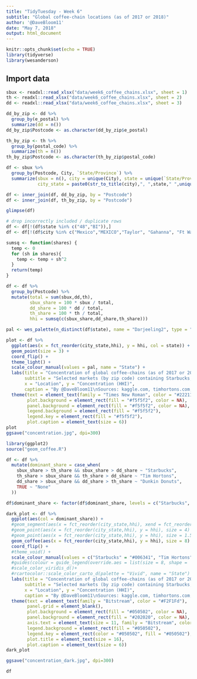 ```yaml
---
title: "TidyTuesday - Week 6"
subtitle: "Global coffee-chain locations (as of 2017 or 2018)"
author: '@DaveBloom11'
date: "May 7, 2018"
output: html_document
---
```


```r
knitr::opts_chunk$set(echo = TRUE)
library(tidyverse)
library(wesanderson)

```


## Import data
```r
sbux <- readxl::read_xlsx("data/week6_coffee_chains.xlsx", sheet = 1)
th <- readxl::read_xlsx("data/week6_coffee_chains.xlsx", sheet = 2)
dd <- readxl::read_xlsx("data/week6_coffee_chains.xlsx", sheet = 3)


```

```r

dd_by_zip <- dd %>% 
  group_by(e_postal) %>%
  summarize(dd = n())
dd_by_zip$Postcode <- as.character(dd_by_zip$e_postal)

th_by_zip <- th %>%
  group_by(postal_code) %>%
  summarize(th = n())
th_by_zip$Postcode <- as.character(th_by_zip$postal_code)

df <- sbux %>%
  group_by(Postcode, City, `State/Province`) %>%
  summarize(sbux = n(), city = unique(City), state = unique(`State/Province`),
            city_state = paste0(str_to_title(city),", ",state," ",unique(Postcode))) 

df <- inner_join(df, dd_by_zip, by = "Postcode")
df <- inner_join(df, th_by_zip, by = "Postcode")

glimpse(df)

# drop incorrectly included / duplicate rows
df <- df[!(df$state %in% c("48","BI")),]
df <- df[!(df$city %in% c("Mexico","MEXICO","Taylor", "Gahanna", "Ft Wayne")),]

```


```r

sumsq <- function(shares) {
  temp <- 0
  for (sh in shares){
    temp <- temp + sh^2
  }
  return(temp)
}

df <- df %>%
  group_by(Postcode) %>%
  mutate(total = sum(sbux,dd,th),
         sbux_share = 100 * sbux / total,
         dd_share = 100 * dd / total,
         th_share = 100 * th / total,
         hhi = sumsq(c(sbux_share,dd_share,th_share)))

```

```r

pal <- wes_palette(n_distinct(df$state), name = "Darjeeling2", type = "continuous")

plot <- df %>%
  ggplot(aes(x = fct_reorder(city_state,hhi), y = hhi, col = state)) +
  geom_point(size = 3) +
  coord_flip() +
  theme_light() +
  scale_colour_manual(values = pal, name = "State") +
  labs(title = "Concentration of global coffee-chains (as of 2017 or 2018)",
       subtitle = "Selected markets (by zip code) containing Starbucks, Tim Hortons, and Dunkin Donuts",
       x = "Location", y = "Concentration (HHI)",
       caption = "By @DaveBloom11\nSources: kaggle.com, timhortons.com, odditysoftware.com") +
  theme(text = element_text(family = "Times New Roman", color = "#22211d"),
        plot.background = element_rect(fill = "#f5f5f2", color = NA), 
        panel.background = element_rect(fill = "#f5f5f2", color = NA), 
        legend.background = element_rect(fill = "#f5f5f2"),
        legend.key = element_rect(fill = "#f5f5f2"),
        plot.caption = element_text(size = 6))
plot
ggsave("concentration.jpg", dpi=300)
```

```r
library(ggplot2)
source("geom_coffee.R")

df <- df %>% 
  mutate(dominant_share = case_when(
    sbux_share > th_share && sbux_share > dd_share ~ "Starbucks",
    th_share > sbux_share && th_share > dd_share ~ "Tim Hortons",
    dd_share > sbux_share && dd_share > th_share ~ "Dunkin Donuts",
    TRUE ~ "None"
  ))

df$dominant_share <- factor(df$dominant_share, levels = c("Starbucks", "Tim Hortons", "Dunkin Donuts", "None"))

dark_plot <- df %>%
  ggplot(aes(col = dominant_share)) +
  #geom_segment(aes(x = fct_reorder(city_state,hhi), xend = fct_reorder(city_state,hhi), y = 0, yend = hhi), size = 1) +
  #geom_point(aes(x = fct_reorder(city_state,hhi), y = hhi), size = 4) +
  #geom_point(aes(x = fct_reorder(city_state,hhi), y = hhi), size = 1.5, color = "#252525") +
  geom_coffee(aes(x = fct_reorder(city_state,hhi), y = hhi), size = 8) +
  coord_flip() +
  #theme_void() +
  scale_colour_manual(values = c("Starbucks" = "#006341", "Tim Hortons" = "#AC1F2D", "Dunkin Donuts" = "#F5821F","None" = "#DDDDDD"), name = "Coffee chain with\nhighest market share") +
  #guides(colour = guide_legend(override.aes = list(size = 8, shape = '\u2615'))) +
  #scale_color_viridis_d()+
  #rcartocolor::scale_color_carto_d(palette = "Vivid", name = "State") +
  labs(title = "Concentration of global coffee-chains (as of 2017 or 2018)",
       subtitle = "Selected markets (by zip code) containing Starbucks, Tim Hortons, and Dunkin Donuts",
       x = "Location", y = "Concentration (HHI)",
       caption = "By @DaveBloom11\nSources: kaggle.com, timhortons.com, odditysoftware.com") +
  theme(text = element_text(family = "Bitstream", color = "#F2F1Fd"),
        panel.grid = element_blank(),
        plot.background = element_rect(fill = "#050502", color = NA), 
        panel.background = element_rect(fill = "#202020", color = NA), 
        axis.text = element_text(size = 11, family = "Bitstream", color = "#F2F1Fd", hjust = 1),
        legend.background = element_rect(fill = "#050502"),
        legend.key = element_rect(color = "#050502", fill = "#050502"),
        plot.title = element_text(size = 16),
        plot.caption = element_text(size = 6))
dark_plot

ggsave("concentration_dark.jpg", dpi=300)

```


```r
df
```

